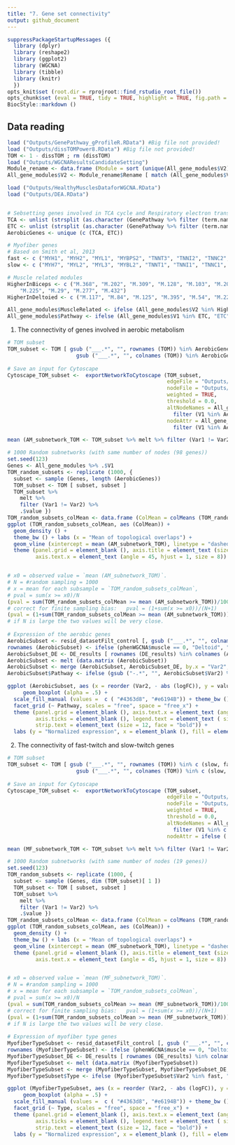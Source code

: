 ---
title: "7. Gene set connectivity"
output: github_document
---

```{r setup,  results = 'hide', message = FALSE, warning = FALSE}
suppressPackageStartupMessages ({ 
  library (dplyr)
  library (reshape2)
  library (ggplot2)
  library (WGCNA)
  library (tibble)  
  library (knitr)
  })
opts_knit$set (root.dir = rprojroot::find_rstudio_root_file())
opts_chunk$set (eval = TRUE, tidy = TRUE, highlight = TRUE, fig.path = "../Figures/")
BiocStyle::markdown ()
```

## Data reading
```{r 7.Data, message = FALSE, warning = FALSE}
load ("Outputs/GenePathway_gProfileR.RData") #Big file not provided!
load ("Outputs/dissTOMPower8.RData") #Big file not provided!
TOM <- 1 - dissTOM ; rm (dissTOM)
load ("Outputs/WGCNAResultsCandidateSetting")
Module_rename <- data.frame (Module = sort (unique(All_gene_modules$V2)), Rename = paste ("M", seq.int (length (unique(All_gene_modules$V2))), sep = "."))
All_gene_modules$V2 <- Module_rename$Rename [ match (All_gene_modules$V2, Module_rename$Module) ] 

load ("Outputs/HealthyMusclesDataforWGCNA.RData")
load ("Outputs/DEA.RData")


# Sebsetting genes involved in TCA cycle and Respiratory electron transport
TCA <- unlist (strsplit (as.character (GenePathway %>% filter (term.name == "Citric acid cycle (TCA cycle)") %>% .$Gene_Symbols), ","))
ETC <- unlist (strsplit (as.character (GenePathway %>% filter (term.name == "Respiratory electron transport") %>% .$Gene_Symbols), ","))
AerobicGenes <- unique (c (TCA, ETC))

# Myofiber genes
# Based on Smith et al, 2013
fast <- c ("MYH1", "MYH2", "MYL1", "MYBPS2", "TNNT3", "TNNI2", "TNNC2", "TPM1", "TMOD4", "ATP2A1", "CASQ1")
slow <- c ("MYH7", "MYL2", "MYL3", "MYBL2", "TNNT1", "TNNI1", "TNNC1", "TPM3", "TMOD1", "ATP2A2", "CASQ2")

# Muscle related modules
HigherInBiceps <- c ("M.368", "M.202", "M.309", "M.128", "M.103", "M.203", "M.221", 
    "M.225", "M.29", "M.277", "M.432")
HigherInDeltoied <- c ("M.117", "M.84", "M.125", "M.395", "M.54", "M.222", "M.367")  

All_gene_modules$MuscleRelated <- ifelse (All_gene_modules$V2 %in% HigherInBiceps, "HigherInBiceps", ifelse (All_gene_modules$V2 %in% HigherInDeltoied, "HigherInDeltoied", "")) 
All_gene_modules$Pathway <- ifelse (All_gene_modules$V1 %in% ETC, "ETC", ifelse (All_gene_modules$V1 %in% TCA, "TCA", "")) 

```

1. The connectivity of genes involved in aerobic metabolism 
```{r 7.AreobicConnectivity, message = FALSE, warning = FALSE, fig.width=18}
# TOM subset
TOM_subset <- TOM [ gsub ("___.*", "", rownames (TOM)) %in% AerobicGenes, 
                      gsub ("___.*", "", colnames (TOM)) %in% AerobicGenes ]
  
# Save an input for Cytoscape
Cytoscape_TOM_subset <-  exportNetworkToCytoscape (TOM_subset, 
                                                   edgeFile = "Outputs/CytoscapeInput-TOM-edges_AerobicMetabolism.txt", 
                                                   nodeFile = "Outputs/CytoscapeInput-TOM-nodes_AerobicMetabolism.txt", 
                                                   weighted = TRUE,
                                                   threshold = 0.0,
                                                   altNodeNames = All_gene_modules %>%
                                                     filter (V1 %in% AerobicGenes) %>% .$V2, 
                                                   nodeAttr = All_gene_modules %>%
                                                     filter (V1 %in% AerobicGenes) %>% .$Pathway)

mean (AM_subnetwork_TOM <- TOM_subset %>% melt %>% filter (Var1 != Var2) %>% .$value) ## 0.007831119

# 1000 Random subnetworks (with same number of nodes (98 genes))
set.seed(123)
Genes <- All_gene_modules %>% .$V1 
TOM_random_subsets <- replicate (1000, { 
  subset <- sample (Genes, length (AerobicGenes)) 
  TOM_subset <- TOM [ subset, subset ]
  TOM_subset %>%
    melt %>%
    filter (Var1 != Var2) %>%
    .$value })
TOM_random_subsets_colMean <- data.frame (ColMean = colMeans (TOM_random_subsets))   
ggplot (TOM_random_subsets_colMean, aes (ColMean)) + 
  geom_density () +
  theme_bw () + labs (x = "Mean of topological overlaps") +
  geom_vline (xintercept = mean (AM_subnetwork_TOM), linetype = "dashed", color = "red") +
  theme (panel.grid = element_blank (), axis.title = element_text (size = 10), 
         axis.text.x = element_text (angle = 45, hjust = 1, size = 8))


# x0 = observed value = `mean (AM_subnetwork_TOM)`.
# N = #random sampling = 1000 
# x = mean for each subsample = `TOM_random_subsets_colMean`,
# pval = sum(x >= x0)/N
(pval = sum(TOM_random_subsets_colMean >= mean (AM_subnetwork_TOM))/1000)
# correct for finite sampling bias:   pval = (1+sum(x >= x0))/(N+1)
(pval = (1+sum(TOM_random_subsets_colMean >= mean (AM_subnetwork_TOM)))/(1000+1))
# if N is large the two values will be very close.
 
# Expression of the aerobic genes
AerobicSubset <- resid_datasetFilt_control [, gsub ("___.*", "", colnames (resid_datasetFilt_control)) %in% AerobicGenes ]
rownames (AerobicSubset) <- ifelse (phenWGCNA$muscle == 0, "Deltoid", "Biceps") [ match (rownames (AerobicSubset), phenWGCNA$sampID) ]
AerobicSubset_DE <- DE_results [ rownames (DE_results) %in% colnames (AerobicSubset),  ]["logFC"]
AerobicSubset <- melt (data.matrix (AerobicSubset))
AerobicSubset <- merge (AerobicSubset, AerobicSubset_DE, by.x = "Var2", by.y = "row.names")
AerobicSubset$Pathway <- ifelse (gsub ("-.*", "", AerobicSubset$Var2) %in% TCA, "TCA cycle", "Respiratory electron transport")

ggplot (AerobicSubset, aes (x = reorder (Var2, - abs (logFC)), y = value, fill = Var1)) +
     geom_boxplot (alpha = .5) +
  scale_fill_manual (values =  c ( "#4363d8", "#e6194B")) + theme_bw () +
  facet_grid (~ Pathway, scales = "free", space = "free_x") +
  theme (panel.grid = element_blank (), axis.text.x = element_text (angle = 90, size = 8, vjust = 0.5, hjust = 1),
         axis.ticks = element_blank (), legend.text = element_text ( size = 8, vjust = 0.5),
         strip.text = element_text (size = 12, face = "bold")) + 
  labs (y = "Normalized expression", x = element_blank (), fill = element_blank ())
```


2. The connectivity of fast-twitch and slow-twitch genes  
```{r 7.MyofiberTypeConnectivity, message = FALSE, warning = FALSE}
# TOM subset
TOM_subset <- TOM [ gsub ("___.*", "", rownames (TOM)) %in% c (slow, fast), 
                      gsub ("___.*", "", colnames (TOM)) %in% c (slow, fast) ]
  
# Save an input for Cytoscape
Cytoscape_TOM_subset <-  exportNetworkToCytoscape (TOM_subset, 
                                                   edgeFile = "Outputs/CytoscapeInput-TOM-edges_MyofiberType.txt", 
                                                   nodeFile = "Outputs/CytoscapeInput-TOM-nodes-MyofiberType.txt", 
                                                   weighted = TRUE,
                                                   threshold = 0.0,
                                                   altNodeNames = All_gene_modules %>%
                                                     filter (V1 %in% c (slow, fast)) %>% .$V2, 
                                                   nodeAttr = ifelse ( rownames(TOM_subset) %in% slow, "slow twitch", "fast twitch"))

mean (MF_subnetwork_TOM <- TOM_subset %>% melt %>% filter (Var1 != Var2) %>% .$value) ## 0.0100694

# 1000 Random subnetworks (with same number of nodes (19 genes))
set.seed(123)
TOM_random_subsets <- replicate (1000, { 
  subset <- sample (Genes, dim (TOM_subset)[ 1 ]) 
  TOM_subset <- TOM [ subset, subset ]
  TOM_subset %>%
    melt %>%
    filter (Var1 != Var2) %>%
    .$value })
TOM_random_subsets_colMean <- data.frame (ColMean = colMeans (TOM_random_subsets))   
ggplot (TOM_random_subsets_colMean, aes (ColMean)) + 
  geom_density () +
  theme_bw () + labs (x = "Mean of topological overlaps") +
  geom_vline (xintercept = mean (MF_subnetwork_TOM), linetype = "dashed", color = "red") +
  theme (panel.grid = element_blank (), axis.title = element_text (size = 10), 
         axis.text.x = element_text (angle = 45, hjust = 1, size = 8))


# x0 = observed value = `mean (MF_subnetwork_TOM)`.
# N = #random sampling = 1000 
# x = mean for each subsample = `TOM_random_subsets_colMean`,
# pval = sum(x >= x0)/N
(pval = sum(TOM_random_subsets_colMean >= mean (MF_subnetwork_TOM))/1000)
# correct for finite sampling bias:   pval = (1+sum(x >= x0))/(N+1)
(pval = (1+sum(TOM_random_subsets_colMean >= mean (MF_subnetwork_TOM)))/(1000+1))
# if N is large the two values will be very close.
 
# Expression of myofiber type genes
MyofiberTypeSubset <- resid_datasetFilt_control [, gsub ("___.*", "", colnames (resid_datasetFilt_control)) %in% c (fast, slow) ]
rownames (MyofiberTypeSubset) <- ifelse (phenWGCNA$muscle == 0, "Deltoid", "Biceps") [ match (rownames (MyofiberTypeSubset), phenWGCNA$sampID) ]
MyofiberTypeSubset_DE <- DE_results [ rownames (DE_results) %in% colnames (MyofiberTypeSubset),  ]["logFC"]
MyofiberTypeSubset <- melt (data.matrix (MyofiberTypeSubset))
MyofiberTypeSubset <- merge (MyofiberTypeSubset, MyofiberTypeSubset_DE, by.x = "Var2", by.y = "row.names")
MyofiberTypeSubset$Type <- ifelse (MyofiberTypeSubset$Var2 %in% fast, "Fast-twitch", "Slow-twitch")

ggplot (MyofiberTypeSubset, aes (x = reorder (Var2, - abs (logFC)), y = value, fill = Var1)) +
     geom_boxplot (alpha = .5) +
  scale_fill_manual (values =  c ( "#4363d8", "#e6194B")) + theme_bw () +
  facet_grid (~ Type, scales = "free", space = "free_x") +
  theme (panel.grid = element_blank (), axis.text.x = element_text (angle = 90, size = 8, vjust = 0.5, hjust = 1),
         axis.ticks = element_blank (), legend.text = element_text ( size = 8, vjust = 0.5),
         strip.text = element_text (size = 12, face = "bold")) + 
  labs (y = "Normalized expression", x = element_blank (), fill = element_blank ())
```


